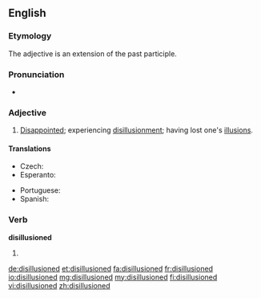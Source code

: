 ==English==

===Etymology===
The adjective is an extension of the past participle.

===Pronunciation===
* {{a|UK}} {{IPA|/dɪs.ɪˈluːʒənd/}}

===Adjective===
{{en-adj}}

# [[disappointed|Disappointed]]; experiencing [[disillusionment]]; having lost one's [[illusion]]s.

====Translations====
{{trans-top|Experiencing disillusionment}}
* Czech: {{t-|cs|rozčarovaný}}
* Esperanto: {{t-|eo|seniluziigata}}
{{trans-mid}}
* Portuguese: {{t-|pt|desiludido}}
* Spanish: {{t-|es|desilusionado}}
{{trans-bottom}}

===Verb===
'''disillusioned'''

# {{en-past of|disillusion}}

[[de:disillusioned]]
[[et:disillusioned]]
[[fa:disillusioned]]
[[fr:disillusioned]]
[[io:disillusioned]]
[[mg:disillusioned]]
[[my:disillusioned]]
[[fi:disillusioned]]
[[vi:disillusioned]]
[[zh:disillusioned]]